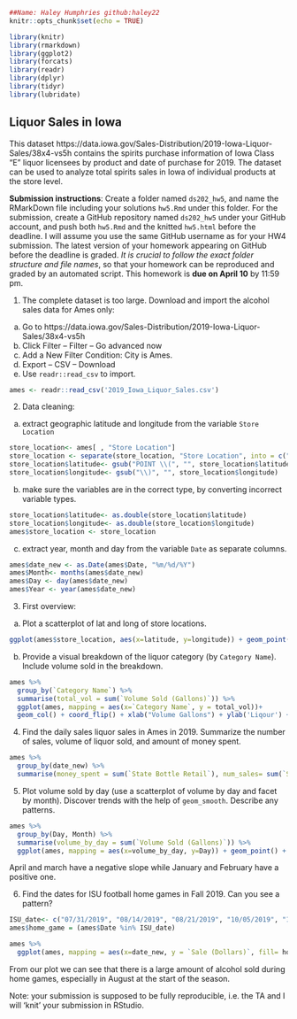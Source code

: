 ```r
##Name: Haley Humphries github:haley22
knitr::opts_chunk$set(echo = TRUE)
```

```r
library(knitr)
library(rmarkdown)
library(ggplot2)
library(forcats)
library(readr)
library(dplyr)
library(tidyr)
library(lubridate)
```

## Liquor Sales in Iowa

This dataset https://data.iowa.gov/Sales-Distribution/2019-Iowa-Liquor-Sales/38x4-vs5h contains the spirits purchase information of Iowa Class “E” liquor licensees by product and date of purchase for 2019. The dataset can be used to analyze total spirits sales in Iowa of individual products at the store level.
 
**Submission instructions**: Create a folder named `ds202_hw5`, and name the RMarkDown file including your solutions `hw5.Rmd` under this folder. For the submission, create a GitHub repository named `ds202_hw5` under your GitHub account, and push both `hw5.Rmd` and the knitted `hw5.html` before the deadline. I will assume you use the same GitHub username as for your HW4 submission. The latest version of your homework appearing on GitHub before the deadline is graded. *It is crucial to follow the exact folder structure and file names*, so that your homework can be reproduced and graded by an automated script. This homework is **due on April 10** by 11:59 pm.

1. The complete dataset is too large. Download and import the alcohol sales data for Ames only: 

  a. Go to https://data.iowa.gov/Sales-Distribution/2019-Iowa-Liquor-Sales/38x4-vs5h
  b. Click Filter -- Filter -- Go advanced now
  c. Add a New Filter Condition: City is Ames.
  d. Export -- CSV -- Download
  e. Use `readr::read_csv` to import.
```r
ames <- readr::read_csv('2019_Iowa_Liquor_Sales.csv')
```
  
2. Data cleaning: 
  a. extract geographic latitude and longitude from the variable `Store Location`
```r
store_location<- ames[ , "Store Location"]
store_location <- separate(store_location, "Store Location", into = c("latitude", "longitude"), sep = " (?=[^ ]+$)")
store_location$latitude<- gsub("POINT \\(", "", store_location$latitude)
store_location$longitude<- gsub("\\)", "", store_location$longitude)
```
  
  b. make sure the variables are in the correct type, by converting incorrect variable types.
```r
store_location$latitude<- as.double(store_location$latitude)
store_location$longitude<- as.double(store_location$longitude)
ames$store_location <- store_location
```
  
  c. extract year, month and day from the variable `Date` as separate columns.
```r
ames$date_new <- as.Date(ames$Date, "%m/%d/%Y")
ames$Month<- months(ames$date_new)
ames$Day <- day(ames$date_new)
ames$Year <- year(ames$date_new)
```

3. First overview:
  a. Plot a scatterplot of lat and long of store locations.
```r
ggplot(ames$store_location, aes(x=latitude, y=longitude)) + geom_point() + xlab("Latitude") + ylab("Longitude") + ggtitle("Latitude and Longtiude Scatterplot")
```
  
  b. Provide a visual breakdown of the liquor category (by `Category Name`). Include volume sold in the breakdown.
```r
ames %>%
  group_by(`Category Name`) %>%
  summarise(total_vol = sum(`Volume Sold (Gallons)`)) %>%
  ggplot(ames, mapping = aes(x=`Category Name`, y = total_vol))+
  geom_col() + coord_flip() + xlab("Volume Gallons") + ylab('Liqour') + ggtitle('Liqour category by volume') + theme(legend.position = "none")
```
  
4. Find the daily sales liquor sales in Ames in 2019. Summarize the number of sales, volume of liquor sold, and amount of money spent.
```r
ames %>%
  group_by(date_new) %>%
  summarise(money_spent = sum(`State Bottle Retail`), num_sales= sum(`Sale (Dollars)`), Volume_of_liq_sold = sum(`Volume Sold (Gallons)`))
```

5. Plot volume sold by day (use a scatterplot of volume by day and facet by month). Discover trends with the help of `geom_smooth`. Describe any patterns.
```r
ames %>%
  group_by(Day, Month) %>%
  summarise(volume_by_day = sum(`Volume Sold (Gallons)`)) %>%
  ggplot(ames, mapping = aes(x=volume_by_day, y=Day)) + geom_point() + facet_wrap(~Month) + coord_flip() + geom_smooth(method = lm, se = FALSE ) + xlab('Day of Month') + ylab('Volume in Gallons') + ggtitle('Volume sold by Day')
```
April and march have a negative slope while January and February have a positive one.

6. Find the dates for ISU football home games in Fall 2019. Can you see a pattern? 
```r
ISU_date<- c("07/31/2019", "08/14/2019", "08/21/2019", "10/05/2019", "10/26/2019", "11/16/2019", "11/23/2019")
ames$home_game = (ames$Date %in% ISU_date)

ames %>%
  ggplot(ames, mapping = aes(x=date_new, y = `Sale (Dollars)`, fill= home_game)) + geom_col() 
```
From our plot we can see that there is a large amount of alcohol sold during home games, especially in August at the start of the season. 

Note: your submission is supposed to be fully reproducible, i.e. the TA and I will 'knit' your submission in RStudio. 

